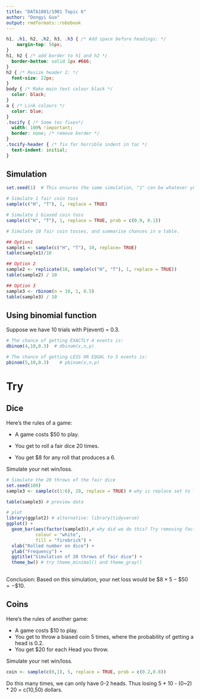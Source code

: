 ```yaml
---
title: "DATA1001/1901 Topic 6"
author: "Dongyi Guo"
output: rmdformats::robobook
---
```


```css
h1, .h1, h2, .h2, h3, .h3 { /* Add space before headings: */
    margin-top: 56px;
}
h1, h2 { /* add border to h1 and h2 */
  border-bottom: solid 1px #666;
}
h2 { /* Resize header 2: */
  font-size: 22px;
}
body { /* Make main text colour black */
  color: black;
}
a { /* Link colours */
  color: blue;
}
.tocify { /* Some toc fixes*/
  width: 100% !important;
  border: none; /* remove border */
}
.tocify-header { /* fix for horrible indent in toc */
  text-indent: initial;
}

```

## Simulation

```r
set.seed(1)  # This ensures the same simulation, "1" can be whatever you choose

# Simulate 1 fair coin toss
sample(c("H", "T"), 1, replace = TRUE)

# Simulate 1 biased coin toss
sample(c("H", "T"), 1, replace = TRUE, prob = c(0.9, 0.1))

# Simulate 10 fair coin tosses, and summarise chances in a table.

## Option1
sample1 <- sample(c("H", "T"), 10, replace= TRUE)
table(sample1)/10

## Option 2
sample2 <- replicate(10, sample(c("H", "T"), 1, replace = TRUE))
table(sample2) / 10

## Option 3
sample3 <- rbinom(n = 10, 1, 0.5)
table(sample3) / 10
```

## Using binomial function

Suppose we have 10 trials with P(event) = 0.3.

```r
# The chance of getting EXACTLY 4 events is:
dbinom(4,10,0.3)  # dbinom(x,n,p)

# The chance of getting LESS OR EQUAL to 5 events is:
pbinom(5,10,0.3)    # pbinom(x,n,p)
```

# Try

## Dice

Here's the rules of a game:

- A game costs $50 to play. 

- You get to roll a fair dice 20 times.

- You get \$8 for any roll that produces a 6.

Simulate your net win/loss.

```r
# Simulate the 20 throws of the fair dice
set.seed(100)
sample3 <- sample(c(1:6), 20, replace = TRUE) # why is replace set to TRUE? Can repeat draw

table(sample3) # preview data

# plot
library(ggplot2) # alternative: library(tidyverse)
ggplot() +
  geom_bar(aes(factor(sample3)),# why did we do this? Try removing factor()
           colour = "white", 
           fill = "firebrick") +
  xlab("Rolled number on dice") +
  ylab("Frequency") +
  ggtitle("Simulation of 20 throws of fair dice") + 
  theme_bw() # try theme_minimal() and theme_gray()
  
```


Conclusion: Based on this simulation, your net loss would be $\$8 \times 5 - \$50 = - \$10$.


## Coins

Here's the rules of another game:

- A game costs $10 to play. 
- You get to throw a biased coin 5 times, where the probability of getting a head is 0.2. 
- You get $20 for each Head you throw. 

Simulate your net win/loss.

```r
coin <- sample(c(0,1), 5, replace = TRUE, prob = c(0.2,0.8))
```

Do this many times, we can only have 0-2 heads. Thus losing 5 * 10 - (0\~2) * 20 = c(10,50) dollars.
